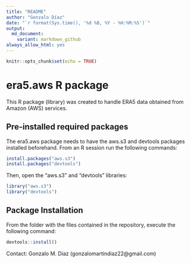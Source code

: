 ```yaml
---
title: "README"
author: "Gonzalo Díaz"
date: "`r format(Sys.time(), '%d %B, %Y - %H:%M:%S')`"
output:
  md_document:
    variant: markdown_github
always_allow_html: yes
---
```


```r
knitr::opts_chunk$set(echo = TRUE)
```

# era5.aws R package
This R package (library) was created to handle ERA5 data obtained from Amazon (AWS) services.

## Pre-installed required packages
The era5.aws package needs to have the aws.s3 and devtools packages installed beforehand. From an R session run the following commands:
```r
install.packages("aws.s3")
install.packages("devtools")
```
Then, open the "aws.s3" and "devtools" libraries:
```r
library("aws.s3")
library("devtools")
```

## Package Installation
From the folder with the files contained in the repository, execute the following command:
```r
devtools::install()
```

Contact: Gonzalo M. Díaz (gonzalomartindiaz22@gmail.com)
